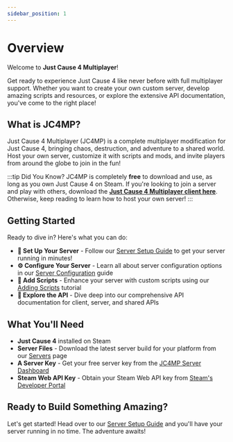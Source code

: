 ```yaml
---
sidebar_position: 1
---
```


# Overview

Welcome to **Just Cause 4 Multiplayer**!

Get ready to experience Just Cause 4 like never before with full multiplayer support. Whether you want to create your own custom server, develop amazing scripts and resources, or explore the extensive API documentation, you've come to the right place!

## What is JC4MP?

Just Cause 4 Multiplayer (JC4MP) is a complete multiplayer modification for Just Cause 4, bringing chaos, destruction, and adventure to a shared world. Host your own server, customize it with scripts and mods, and invite players from around the globe to join in the fun!

:::tip Did You Know?
JC4MP is completely **free** to download and use, as long as you own Just Cause 4 on Steam. If you're looking to join a server and play with others, download the **[Just Cause 4 Multiplayer client here](https://jc4mp.com)**. Otherwise, keep reading to learn how to host your own server!
:::


## Getting Started

Ready to dive in? Here's what you can do:

- **🚀 Set Up Your Server** - Follow our [Server Setup Guide](/get-started/server-setup) to get your server running in minutes!
- **⚙️ Configure Your Server** - Learn all about server configuration options in our [Server Configuration](/get-started/server-config) guide
- **📜 Add Scripts** - Enhance your server with custom scripts using our [Adding Scripts](/get-started/adding-scripts) tutorial
- **🔧 Explore the API** - Dive deep into our comprehensive API documentation for client, server, and shared APIs

## What You'll Need

- **Just Cause 4** installed on Steam
- **Server Files** - Download the latest server build for your platform from our [Servers](/tools/servers) page
- **A Server Key** - Get your free server key from the [JC4MP Server Dashboard](https://servers.jc4mp.com/dashboard)
- **Steam Web API Key** - Obtain your Steam Web API key from [Steam's Developer Portal](https://steamcommunity.com/dev/apikey)

## Ready to Build Something Amazing?

Let's get started! Head over to our [Server Setup Guide](/get-started/server-setup) and you'll have your server running in no time. The adventure awaits!
